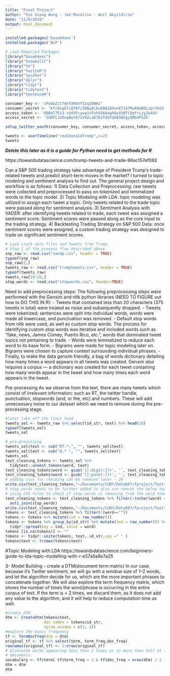 ```yaml
---
title: "Final Project"
author: "Sie Siong Wong - Joe Rovalino - Anil Akyildirim"
date: "11/8/2019"
output: html_document
---
```


```r

installed.packages('base64enc')
installed.packages('NLP')

```

```r
# Load Requried Packages
library("base64enc")
library("SnowballC")
library("tm")
library("twitteR")
library("syuzhet")
library("dplyr")
library("tidyr")
library("tidytext")
library("textmineR")
```

```r

consumer_key <- 'sPwbbZCtf8nfSMxhYTzqI8WHJ'
consumer_secret <- 'KfcOxgElcQ70fi3QNy8LkuDAN18dunXT147MoA8aBOLzpr3Vd3'
access_token <- '600477513-rdd3Fcywq1sfnh5S60egRQxXh0TlDqfrLzyZo4Vk'
access_secret <- 'SdDFCJUOoqAwt671VXeLaD781TdUYdeBSW2gyQMG4P5Zh'

setup_twitter_oauth(consumer_key, consumer_secret, access_token, access_secret)
```

```r
tweets <- userTimeline("realDonaldTrump",n=2)
tweets
```
***Delete this later as it is a guide for Python need to get methods for R ***

https://towardsdatascience.com/trump-tweets-and-trade-96ac157ef082

Can a S&P 500 trading strategy take advantage of President Trump’s trade-related tweets and predict short-term moves in the market? I turned to topic modeling and sentiment analysis to find out. The general project design and workflow is as follows:
1) Data Collection and Preprocessing: raw tweets were collected and preprocessed to pass on tokenized and lemmatized words to the topic model.
2) Topic Modeling with LDA: topic modeling was utilized to assign each tweet a topic. Only tweets related to the trade topic were passed along for sentiment analysis.
3) Sentiment Analysis with VADER: after identifying tweets related to trade, each tweet was assigned a sentiment score. Sentiment scores were passed along as the core input to the trading strategy.
4) Backtesting Trading Strategy on S&P 500 Data: once sentiment scores were assigned, a custom trading strategy was designed to trade on significant sentiment scores.



```r
# Load stock data files and Tweets from Trump 
# Step 1 of the process flow described above. 
snp_raw <- read.csv("sandp.csv", header = TRUE)
typeof(snp_raw)
snp_raw[2,]
tweets_raw <- read.csv("trumptweets.csv", header = TRUE)
typeof(tweets_raw)
tweets_raw[19:20,]
stop_words <- read.csv("stopwords.csv", header=TRUE)
```

Need to add preprocessing steps:
The following preprocessing steps were performed with the Gensim and nltk python libraries (NEED TO FIGURE out how to DO THIS IN R):
- Tweets that contained less than 20 characters (375 tweets in total) were treated as noise and subsequently dropped.
- Tweets were tokenized; sentences were split into individual words, words were made all lowercase, and punctuation was removed.
- Default stop words from nltk were used, as well as custom stop words. The process for identifying custom stop words was iterative and included words such as “fake, news, James Comey, Puerto Rico, etc.”, words that dominated tweet topics not pertaining to trade.
- Words were lemmatized to reduce each word to its base form.
- Bigrams were made for topic modeling later on. Bigrams were chosen to capture context surrounding individual phrases.
- Finally, to make the data gensim friendly, a bag of words dictionary detailing how many times a word appears in all tweets was created. Gensim also requires a corpus — a dictionary was created for each tweet containing how many words appear in the tweet and how many times each word appears in the tweet.


Pre-processing
As we observe from the text, there are many tweets which consist of irrelevant information: such as RT, the twitter handle, punctuation, stopwords (and, or the, etc) and numbers. These will add unnecessary noise to our dataset which we need to remove during the pre-processing stage.

```r
#later take off the limit head 
tweets_sel <- tweets_raw %>% select(id_str, text) %>% head(20)
typeof(tweets_sel)              
tweets_sel

# pre-processing
tweets_sel$text <- sub("RT.*:", "", tweets_sel$text)
tweets_sel$text <- sub("@.* ", "", tweets_sel$text)
tweets_sel
text_cleaning_tokens <- tweets_sel %>% 
  tidytext::unnest_tokens(word, text)
text_cleaning_tokens$word <- gsub('[[:digit:]]+', '', text_cleaning_tokens$word)
text_cleaning_tokens$word <- gsub('[[:punct:]]+', '', text_cleaning_tokens$word)
# adding csvs for checking can be removed later - JR
write.csv(text_cleaning_tokens,"~/Documents/CUNY/Data607/fproject/Twitter/wordtoken.csv", row.names = FALSE)
# stop_words needs to be further added to also can remove the below two CSV files. 
# using CSV files to check if stop_words is removing from the word tokens
text_cleaning_tokens <- text_cleaning_tokens %>% filter(!(nchar(word) == 1))%>% 
  anti_join(stop_words)
write.csv(text_cleaning_tokens,"~/Documents/CUNY/Data607/fproject/Twitter/wordtokenstopwords.csv", row.names = FALSE)
tokens <- text_cleaning_tokens %>% filter(!(word==""))
tokens <- tokens %>% mutate(ind = row_number())
tokens <- tokens %>% group_by(id_str) %>% mutate(ind = row_number()) %>%
  tidyr::spread(key = ind, value = word)
tokens [is.na(tokens)] <- ""
tokens <- tidyr::unite(tokens, text,-id_str,sep =" " )
tokens$text <- trimws(tokens$text)

```
#Topic Modeling with LDA
https://towardsdatascience.com/beginners-guide-to-lda-topic-modelling-with-r-e57a5a8e7a25

3- Model Building - create a DTM(document term matrix)
 In our case, because it’s Twitter sentiment, we will go with a window size of 1–2 words, and let the algorithm decide for us, which are the more important phrases to concatenate together. We will also explore the term frequency matrix, which shows the number of times the word/phrase is occurring in the entire corpus of text. If the term is < 2 times, we discard them, as it does not add any value to the algorithm, and it will help to reduce computation time as well.
```r
#create DTM
dtm <- CreateDtm(tokens$text, 
                 doc_names = tokens$id_str, 
                 ngram_window = c(1, 2))
#explore the basic frequency
tf <- TermDocFreq(dtm = dtm)
original_tf <- tf %>% select(term, term_freq,doc_freq)
rownames(original_tf) <- 1:nrow(original_tf)
# Eliminate words appearing less than 2 times or in more than half of the
# documents
vocabulary <- tf$term[ tf$term_freq > 1 & tf$doc_freq < nrow(dtm) / 2 ]
dtm = dtm
dtm
```

